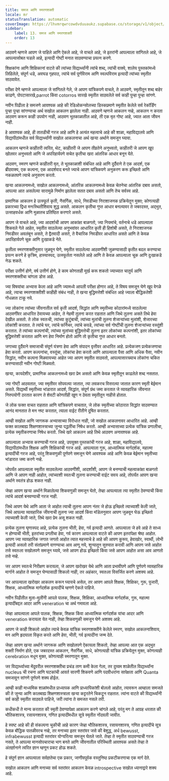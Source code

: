 ```yaml
---
title: समज आणि स्मरणशक्ती
locale: mr
statusTranslation: automatic
coverImage: https://lhvmrqwrcowdvduuaukz.supabase.co/storage/v1/object/public/strapi-uploads/small_cover-educacion-fundamental.webp-2d51a7828a2b1309555be27f7e2a61a0.webp
sidebar:
    label: 13. समज आणि स्मरणशक्ती
    order: 13
---
```

आठवणे म्हणजे आपण जे पाहिले आणि ऐकले आहे, जे वाचले आहे, जे इतरांनी आपल्याला सांगितले आहे, जे आपल्यासोबत घडले आहे, इत्यादी गोष्टी मनात साठवण्याचा प्रयत्न करणे.

शिक्षकांना आणि शिक्षिकानां वाटते की त्यांच्या विद्यार्थ्यांनी त्यांचे शब्द, त्यांची वाक्ये, शालेय पुस्तकांमध्ये लिहिलेले, संपूर्ण धडे, अवघड गृहपाठ, त्यांचे सर्व पूर्णविराम आणि स्वल्पविराम इत्यादी त्यांच्या स्मृतीत साठवावेत.

परीक्षा देणे म्हणजे आपल्याला जे सांगितले गेले, जे आपण यांत्रिकपणे वाचले, ते आठवणे, स्मृतीतून शब्द बाहेर काढणे, पोपटासारखे,parrot किंवा cotorros सारखे स्मृतीत साठवलेले सर्व काही पुन्हा पुन्हा सांगणे.

नवीन पिढीला हे समजणे आवश्यक आहे की रेडिओकन्सोलच्या डिस्कप्रमाणे स्मृतीत केलेले सर्व रेकॉर्डिंग पुन्हा पुन्हा सांगण्याचा अर्थ सखोल आकलन झालेला नाही. आठवणे म्हणजे आकलन नव्हे, आकलन न करता आठवण करून काही उपयोग नाही, आठवण भूतकाळातील आहे, ती एक मृत गोष्ट आहे, ज्यात आता जीवन नाही.

हे आवश्यक आहे, ही तातडीची गरज आहे आणि हे अत्यंत महत्वाचे आहे की शाळा, महाविद्यालये आणि विद्यापीठांमधील सर्व विद्यार्थ्यांनी सखोल आकलनाचा अर्थ खऱ्या अर्थाने समजून घ्यावा.

आकलन म्हणजे काहीतरी त्वरित, थेट, काहीतरी जे आपण तीव्रतेने अनुभवतो, काहीतरी जे आपण खूप खोलवर अनुभवतो आणि जे अपरिहार्यपणे सचेत कृतीचा खरा आंतरिक आधार बनून येते.

आठवण, स्मरण म्हणजे काहीतरी मृत, ते भूतकाळाशी संबंधित आहे आणि दुर्दैवाने ते एक आदर्श, एक ब्रीदवाक्य, एक कल्पना, एक आदर्शवाद बनते ज्याचे आपण यांत्रिकपणे अनुकरण करू इच्छितो आणि नकळतपणे त्याचे अनुसरण करतो.

खऱ्या आकलनामध्ये, सखोल आकलनामध्ये, आंतरिक आकलनामध्ये केवळ चेतनेचा आंतरिक दबाव असतो, आपल्या आत असलेल्या सारामुळे निर्माण झालेला सतत दबाव असतो आणि तेच सर्वस्व आहे.

प्रामाणिक आकलन हे उत्स्फूर्त कृती, नैसर्गिक, साधे, निवडीच्या निराशाजनक प्रक्रियेतून मुक्त; कोणत्याही प्रकारच्या द्विधा मनःस्थितीशिवाय शुद्ध असते. आकलन कृतीचा गुप्त आधार बनल्यावर ते जबरदस्त, अद्भुत, उत्साहवर्धक आणि मुळातच प्रतिष्ठित करणारे असते.

आपण जे वाचले आहे, ज्या आदर्शाची आपण आकांक्षा बाळगतो, ज्या नियमांचे, वर्तनाचे धडे आपल्याला शिकवले गेले आहेत, स्मृतीत साठलेल्या अनुभवांवर आधारित कृती ही हिशोबी असते, ते निराशाजनक निवडीवर अवलंबून असते, ते द्वैतवादी असते, ते वैचारिक निवडीवर आधारित असते आणि ते केवळ अपरिहार्यपणे चूक आणि दुःखाकडे नेते.

कृतीला स्मरणशक्तीनुसार जुळवून घेणे, स्मृतीत साठलेल्या आठवणींशी जुळण्यासाठी कृतीत बदल करण्याचा प्रयत्न करणे हे कृत्रिम, हास्यास्पद, उत्स्फूर्तता नसलेले आहे आणि ते केवळ आपल्याला चूक आणि दुःखाकडे नेऊ शकते.

परीक्षा उत्तीर्ण होणे, वर्ष उत्तीर्ण होणे, हे काम कोणताही मूर्ख करू शकतो ज्याच्यात चातुर्य आणि स्मरणशक्तीचा चांगला डोस आहे.

ज्या विषयांचा अभ्यास केला आहे आणि ज्यामध्ये आपली परीक्षा होणार आहे, ते विषय समजून घेणे खूप वेगळे आहे, त्याचा स्मरणशक्तीशी काहीही संबंध नाही, ते खऱ्या बुद्धिमत्तेशी संबंधित आहे ज्याला बौद्धिकतेशी गोंधळात टाकू नये.

ज्या लोकांना त्यांच्या जीवनातील सर्व कृती आदर्श, सिद्धांत आणि स्मृतीच्या कोठारांमध्ये साठलेल्या आठवणींवर आधारित ठेवायच्या आहेत, ते नेहमी तुलना करत राहतात आणि जिथे तुलना असते तिथे हेवा देखील असतो. ते लोक स्वतःची, त्यांच्या कुटुंबाची, त्यांच्या मुलांची तुलना शेजाऱ्यांच्या मुलांशी, शेजारच्या लोकांशी करतात. ते त्यांचे घर, त्यांचे फर्निचर, त्यांचे कपडे, त्यांच्या सर्व गोष्टींची तुलना शेजाऱ्यांच्या वस्तूंशी करतात. ते त्यांच्या कल्पनांची, त्यांच्या मुलांच्या बुद्धिमत्तेची तुलना इतर लोकांच्या कल्पनांशी, इतर लोकांच्या बुद्धिमत्तेशी करतात आणि मग हेवा निर्माण होतो आणि तो कृतीचा गुप्त आधार बनतो.

जगाच्या दुर्दैवाने समाजाची संपूर्ण यंत्रणा हेवा आणि संपादन वृत्तीवर आधारित आहे. प्रत्येकजण प्रत्येकजणाचा हेवा करतो. आपण कल्पनांचा, वस्तूंचा, लोकांचा हेवा करतो आणि आपल्याला पैसा आणि अधिक पैसा, नवीन सिद्धांत, नवीन कल्पना मिळवायच्या आहेत ज्या आपण स्मृतीत साठवतो, आपल्यासारख्याच लोकांना चकित करण्यासाठी नवीन गोष्टी मिळवतो.

खऱ्या, कायदेशीर, प्रामाणिक आकलनामध्ये खरा प्रेम असतो आणि केवळ स्मृतीतून काढलेले शब्द नसतात.

ज्या गोष्टी आठवतात, ज्या स्मृतीवर सोपवल्या जातात, त्या लवकरच विसरल्या जातात कारण स्मृती बेईमान असते. विद्यार्थी स्मृतीच्या भांडारात आदर्श, सिद्धांत, संपूर्ण ग्रंथ जमा करतात जे व्यावहारिक जीवनात निरुपयोगी ठरतात कारण ते शेवटी कोणतीही खूण न ठेवता स्मृतीतून नाहीसे होतात.

जे लोक फक्त वाचत राहतात आणि यांत्रिकपणे वाचतात, जे लोक स्मृतीच्या कोठारात सिद्धांत साठवण्यात आनंद मानतात ते मन नष्ट करतात, त्याला वाईट रीतीने दूषित करतात.

आम्ही सखोल आणि जागरूक अभ्यासाच्या विरोधात नाही, जो सखोल आकलनावर आधारित आहे. आम्ही फक्त कालबाह्य शिक्षणशास्त्राच्या जुन्या पद्धतींचा निषेध करतो. आम्ही अभ्यासाच्या प्रत्येक यांत्रिक प्रणालीचा, प्रत्येक स्मृतीकरणाचा निषेध करतो. जिथे खरे आकलन आहे तिथे आठवण अनावश्यक आहे.

आपल्याला अभ्यास करण्याची गरज आहे, उपयुक्त पुस्तकांची गरज आहे, शाळा, महाविद्यालये, विद्यापीठांमधील शिक्षक आणि शिक्षिकांची गरज आहे. आपल्याला गुरू, आध्यात्मिक मार्गदर्शक, महात्मा इत्यादींची गरज आहे, परंतु शिकवणुकी पूर्णपणे समजून घेणे आवश्यक आहे आणि केवळ बेईमान स्मृतीच्या भांडारात जमा करणे नव्हे.

जोपर्यंत आपल्याला स्मृतीत साठवलेल्या आठवणींशी, आदर्शांशी, आपण जे बनण्याची महत्वाकांक्षा बाळगतो आणि जे आपण नाही आहोत, त्यांच्याशी स्वतःची तुलना करण्याची वाईट सवय आहे, तोपर्यंत आपण खऱ्या अर्थाने स्वतंत्र होऊ शकत नाही.

जेव्हा आपण खऱ्या अर्थाने मिळालेल्या शिकवणुकी समजून घेतो, तेव्हा आपल्याला त्या स्मृतीत ठेवण्याची किंवा त्यांचे आदर्श बनवण्याची गरज नाही.

जिथे आपण येथे आणि आता जे आहोत त्याची तुलना आपण नंतर जे होऊ इच्छितो त्याच्याशी केली जाते, जिथे आपल्या व्यावहारिक जीवनाची तुलना ज्या आदर्श किंवा मॉडेलनुसार आपण जुळवून घेऊ इच्छितो त्याच्याशी केली जाते, तिथे खरा प्रेम असू शकत नाही.

प्रत्येक तुलना घृणास्पद आहे, प्रत्येक तुलना भीती, हेवा, गर्व इत्यादी आणते. आपल्याला जे हवे आहे ते साध्य न होण्याची भीती, इतरांच्या प्रगतीचा हेवा, गर्व कारण आपल्याला वाटते की आपण इतरांपेक्षा श्रेष्ठ आहोत. आपण ज्या व्यावहारिक जगात जगतो आहोत त्यात महत्त्वाचे हे आहे की आपण कुरूप, हेवाखोर, स्वार्थी, लोभी इत्यादी असलो तरी संतांप्रमाणे वागण्याचा आव आणू नये, शून्यातून सुरुवात करावी आणि आपण जसे आहोत तसे स्वतःला सखोलपणे समजून घ्यावे, जसे आपण होऊ इच्छितो किंवा जसे आपण आहोत असा आव आणतो तसे नव्हे.

जर आपण स्वतःचे निरीक्षण करायला, जे आपण खरोखर येथे आणि आता प्रभावीपणे आणि पूर्णपणे व्यावहारिक मार्गाने आहोत ते समजून घेण्यासाठी शिकलो नाही, तर अहंकार, स्वतःला विसर्जित करणे अशक्य आहे.

जर आपल्याला खरोखर आकलन करून घ्यायचे असेल, तर आपण आपले शिक्षक, शिक्षिका, गुरू, पुजारी, शिक्षक, आध्यात्मिक मार्गदर्शक इत्यादींचे म्हणणे ऐकले पाहिजे.

नवीन पिढीतील मुला-मुलींनी आपले पालक, शिक्षक, शिक्षिका, आध्यात्मिक मार्गदर्शक, गुरू, महात्मा इत्यादींबद्दल आदर आणि veneration चा अर्थ गमावला आहे.

जेव्हा आपल्याला आपले पालक, शिक्षक, शिक्षक किंवा आध्यात्मिक मार्गदर्शक यांचा आदर आणि veneration करायला येत नाही, तेव्हा शिकवणुकी समजून घेणे अशक्य आहे.

आपण जे काही शिकलो आहोत त्याचे केवळ यांत्रिक स्मरणशक्तीने केलेले स्मरण, सखोल आकलनाशिवाय, मन आणि हृदयाला विकृत करते आणि हेवा, भीती, गर्व इत्यादींना जन्म देते.

जेव्हा आपण खऱ्या अर्थाने जागरूक आणि सखोलपणे ऐकायला शिकतो, तेव्हा आपल्या आत एक अद्भुत शक्ती निर्माण होते, एक जबरदस्त आकलन, नैसर्गिक, साधे, कोणत्याही यांत्रिक प्रक्रियेतून मुक्त, कोणत्याही cerebration मधून मुक्त, कोणत्याही स्मरणातून मुक्त.

जर विद्यार्थ्याच्या मेंदूवरील स्मरणशक्तीचा प्रचंड ताण कमी केला गेला, तर दुय्यम शाळेतील विद्यार्थ्यांना nucleus ची रचना आणि घटकांची आवर्त सारणी शिकवणे आणि पदवीधरांना सापेक्षता आणि Quanta समजावून सांगणे पूर्णपणे शक्य होईल.

आम्ही काही माध्यमिक शाळांमधील प्राध्यापक आणि प्राध्यापिकांशी बोललो आहोत, त्यावरून आम्हाला समजले की ते जुन्या आणि कालबाह्य शिक्षणशास्त्राला खऱ्या कट्टरतेने चिकटून राहतात. त्यांना वाटते की विद्यार्थ्यांनी सर्व काही स्मृतीत साठवले पाहिजे, जरी त्यांना ते समजत नसले तरी.

कधीकधी ते मान्य करतात की स्मृती ठेवण्यापेक्षा आकलन करणे चांगले आहे, परंतु मग ते आग्रह धरतात की भौतिकशास्त्र, रसायनशास्त्र, गणित इत्यादींमधील सूत्रे स्मृतीत नोंदवली जावीत.

हे स्पष्ट आहे की ही संकल्पना चुकीची आहे कारण जेव्हा भौतिकशास्त्र, रसायनशास्त्र, गणित इत्यादींचे सूत्र केवळ बौद्धिक पातळीवरच नव्हे, तर मनाच्या इतर स्तरांवर जसे की बेशुद्ध, अर्ध bewusst, infrabewusst इत्यादी स्तरांवर योग्यरित्या समजून घेतले जाते. तेव्हा ते स्मृतीत साठवण्याची गरज नसते, ते आपल्या मानसोपचाराचा भाग बनते आणि जीवनातील परिस्थिती आवश्यक असते तेव्हा ते अंतर्ज्ञानाने त्वरित ज्ञान म्हणून प्रकट होऊ शकते.

हे संपूर्ण ज्ञान आपल्याला सर्वज्ञतेचा एक प्रकार, जाणीवपूर्वक वस्तुनिष्ठ प्रकटीकरणाचा एक मार्ग देते.

सखोल आकलन आणि मनाच्या सर्व स्तरांवर आकलन केवळ introspective सखोल ध्यानाद्वारे शक्य आहे.

